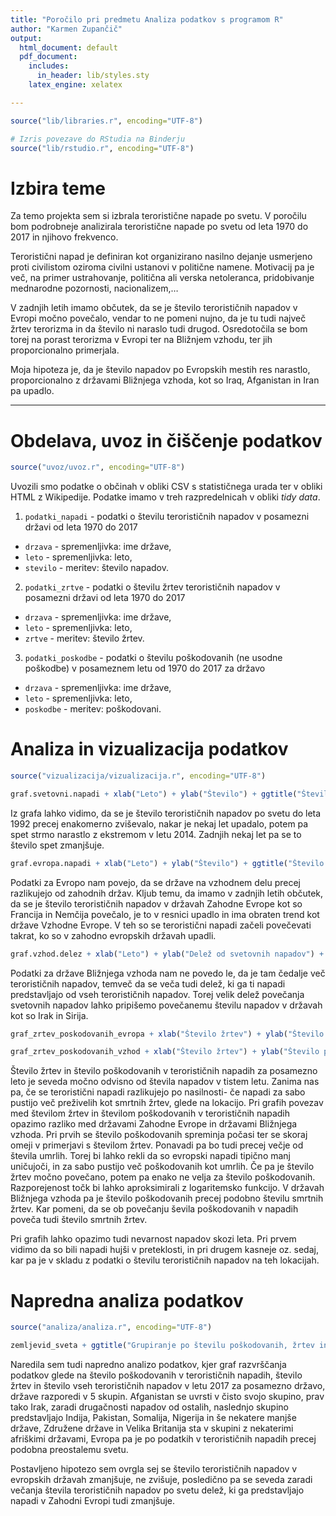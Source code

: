 ```yaml
---
title: "Poročilo pri predmetu Analiza podatkov s programom R"
author: "Karmen Zupančič"
output:
  html_document: default
  pdf_document:
    includes:
      in_header: lib/styles.sty
    latex_engine: xelatex

---
```


```r

source("lib/libraries.r", encoding="UTF-8")
```

```r
# Izris povezave do RStudia na Binderju
source("lib/rstudio.r", encoding="UTF-8")
```

# Izbira teme

Za temo projekta sem si izbrala teroristične napade po svetu.
V poročilu bom podrobneje analizirala teroristične napade po svetu od leta 1970 do 2017 in njihovo frekvenco. 

Teroristični napad je definiran kot organizirano nasilno dejanje usmerjeno proti civilistom oziroma civilni ustanovi v politične namene. Motivacij pa je več, na primer ustrahovanje, politična ali verska netoleranca, pridobivanje mednarodne pozornosti, nacionalizem,...

V zadnjih letih imamo občutek, da se je število terorističnih napadov v Evropi močno povečalo, vendar to ne pomeni nujno, da je tu tudi največ žrtev terorizma in da število ni naraslo tudi drugod.  Osredotočila se bom torej na porast terorizma v Evropi ter na Bližnjem vzhodu, ter jih proporcionalno primerjala.

Moja hipoteza je, da je število napadov po Evropskih mestih res narastlo, proporcionalno z  državami Bližnjega vzhoda, kot so Iraq, Afganistan in Iran pa upadlo.


***


# Obdelava, uvoz in čiščenje podatkov

```r
source("uvoz/uvoz.r", encoding="UTF-8")
```

Uvozili smo podatke o občinah v obliki CSV s statističnega urada ter v obliki HTML
z Wikipedije. Podatke imamo v treh razpredelnicah v obliki *tidy data*.

1. `podatki_napadi` - podatki o številu terorističnih napadov v posamezni državi od leta 1970 do 2017
  - `drzava` - spremenljivka: ime države,
  - `leto` - spremenljivka: leto,
  - `stevilo` - meritev: število napadov.

2. `podatki_zrtve` - podatki o številu žrtev terorističnih napadov v posamezni državi od leta 1970 do 2017
  - `drzava` - spremenljivka: ime države,
  - `leto` - spremenljivka: leto,
  - `zrtve` - meritev: število žrtev.
  
3. `podatki_poskodbe` - podatki o številu poškodovanih (ne usodne poškodbe) v posameznem letu od 1970 do 2017 za državo
  - `drzava` - spremenljivka: ime države,
  - `leto` - spremenljivka: leto,
  - `poskodbe` - meritev: poškodovani.
  
  
  
# Analiza in vizualizacija podatkov

```r
source("vizualizacija/vizualizacija.r", encoding="UTF-8")
```

```r
graf.svetovni.napadi + xlab("Leto") + ylab("Število") + ggtitle("Število terorističnih napadov po svetu od 1990 do 2017")
```  
  
Iz grafa lahko vidimo, da se je število terorističnih napadov po svetu do leta 1992 precej enakomerno zviševalo, nakar je nekaj let upadalo, potem pa spet strmo narastlo z ekstremom v letu 2014. Zadnjih nekaj let pa se to število spet zmanjšuje.

```r
graf.evropa.napadi + xlab("Leto") + ylab("Število") + ggtitle("Število terorističnih napadov v Evropi od 1990 do 2017") + scale_color_discrete(name="Država", labels=c("Vzhodna Evropa", "Zahodna Evropa"))
```  

Podatki za Evropo nam povejo, da se države na vzhodnem delu precej razlikujejo od zahodnih držav. Kljub temu, da imamo v zadnjih letih občutek, da se je število terorističnih napadov v državah Zahodne Evrope kot so Francija in Nemčija povečalo, je to v resnici upadlo in ima obraten trend kot države Vzhodne Evrope. V teh so se teroristični napadi začeli povečevati takrat, ko so v zahodno evropskih državah upadli. 

```r
graf.vzhod.delez + xlab("Leto") + ylab("Delež od svetovnih napadov") + ggtitle("Delež svetovnih napadov, ki jih predstavljajo napadi na Bližnjem vzhodu") 
```

Podatki za države Bližnjega vzhoda nam ne povedo le, da je tam čedalje več terorističnih napadov, temveč da se veča tudi delež, ki ga ti napadi predstavljajo od vseh terorističnih napadov. Torej velik delež povečanja svetovnih napadov lahko pripišemo povečanemu številu napadov v državah kot so Irak in Sirija.  


```r
graf_zrtev_poskodovanih_evropa + xlab("Število žrtev") + ylab("Število poškodovanih") + ggtitle("Graf povezave med številom poškodovanih in številom žrtev v Zahodni Evropi") + labs(color = "Leto")
```

```r
graf_zrtev_poskodovanih_vzhod + xlab("Število žrtev") + ylab("Število poškodovanih") + ggtitle("Graf povezave med številom poškodovanih in \nštevilom žrtev v državah Bližnjega vzhoda") + labs(color = "Leto")
```

Število žrtev in število poškodovanih v terorističnih napadih za posamezno leto je seveda močno odvisno od števila napadov v tistem letu. Zanima nas pa, če se teroristični napadi razlikujejo po nasilnosti- če napadi za sabo pustijo več preživelih kot smrtnih žrtev, glede na lokacijo.
Pri grafih povezav med številom žrtev in številom poškodovanih v terorističnih napadih opazimo razliko med državami Zahodne Evrope in državami Bližnjega vzhoda. Pri prvih se število poškodovanih spreminja počasi ter se skoraj omeji v primerjavi s številom žrtev. Ponavadi pa bo tudi precej večje od števila umrlih. Torej bi lahko rekli da so evropski napadi tipično manj uničujoči, in za sabo pustijo več poškodovanih kot umrlih. Če pa je število žrtev močno povečano, potem pa enako ne velja za število poškodovanih. Razporejenost točk bi lahko aproksimirali z logaritemsko funkcijo.
V državah Bližnjega vzhoda pa je število poškodovanih precej podobno številu smrtnih žrtev. Kar pomeni, da se ob povečanju ševila poškodovanih v napadih poveča tudi število smrtnih žrtev. 

Pri grafih lahko opazimo tudi nevarnost napadov skozi leta. Pri prvem vidimo da so bili napadi hujši v preteklosti, in pri drugem kasneje oz. sedaj, kar pa je v skladu z podatki o številu terorističnih napadov na teh lokacijah.


# Napredna analiza podatkov

```r
source("analiza/analiza.r", encoding="UTF-8")
```

```r
zemljevid_sveta + ggtitle("Grupiranje po številu poškodovanih, žrtev in napadov v 2017") + labs(fill = "Skupine")
```

Naredila sem tudi napredno analizo podatkov, kjer graf razvrščanja podatkov glede na število poškodovanih v terorističnih napadih, število žrtev in število vseh terorističnih napadov v letu 2017 za posamezno državo, države razporedi v 5 skupin. Afganistan se uvrsti v čisto svojo skupino, prav tako Irak, zaradi drugačnosti napadov od ostalih, naslednjo skupino predstavljajo Indija, Pakistan, Somalija, Nigerija in še nekatere manjše države, Združene države in Velika Britanija sta v skupini z nekaterimi afriškimi državami, Evropa pa je po podatkih v terorističnih napadih precej podobna preostalemu svetu.

Postavljeno hipotezo sem ovrgla sej se število terorističnih napadov v evropskih državah zmanjšuje, ne zvišuje, posledično pa se seveda zaradi večanja števila terorističnih napadov po svetu delež, ki ga predstavljajo napadi v Zahodni Evropi tudi zmanjšuje. 

